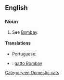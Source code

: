 ==English==
{{wikipedia|Bombay (cat)}}
{{commonscat|Bombay cats}}

===Noun===
{{en-noun|sg=[[Bombay]] [[cat]]}}

# See [[Bombay]].

====Translations====
{{trans-top}}
* Portuguese: {{t-|pt|bombaim|m}}
{{trans-mid}}
{{trans-bottom}}
{{checktrans-top}}
* {{ttbc|it}}: [[gatto Bombay]]

[[Category:en:Domestic cats]]